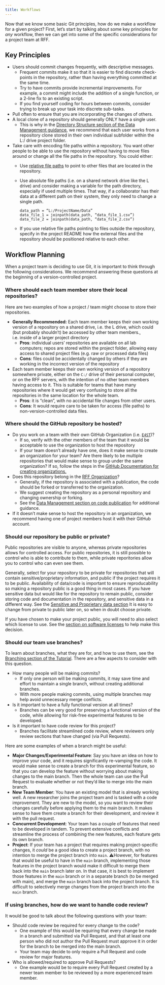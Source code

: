 ```yaml
---
title: Workflows
---
```


Now that we know some basic Git principles, how do we make a workflow for a given project?  First, let's start by talking about some key principles for _any_ workflow, then we can get into some of the specific considerations for a project team at RFF.

## Key Principles

* Users should commit changes frequently, with descriptive messages.
  * Frequent commits make it so that it is easier to find discrete check-points in the repository, rather than having everything committed at the same time.
  * Try to have commits provide incremental improvements.  For example, a commit might include the addition of a single function, or a 2-line fix to an existing script.
  * If you find yourself coding for hours between commits, consider trying to break up your task into discrete sub-tasks.
* Pull often to ensure that you are incorporating the changes of others.
* A local clone of a repository should generally ONLY have a single user. 
  * This is why in the [Directory Structure section of the Data Management guidance](../data-management/organization.qmd#repos-folder), we recommend that each user works from a repository clone stored in their own individual subfolder within the L:/ drive project folder.  
* Take care with encoding file paths within a repository.
You want other people to be able to use the repository without having to move files around or change all the file paths in the repository.
You could either:
  * Use [relative file paths](<TODO: INSERT LINK TO SQ SECTION, POSSIBLY SHORTEN>) to point to other files that are located in the repository.
  * Use absolute file paths (i.e. on a shared network drive like the L drive) and consider making a variable for the path directory, especially if used multiple times. That way, if a collaborator has their data at a different path on their system, they only need to change a single path.
    ```
    data_path = “L:/ProjectName/Data”
    data_file_1 = joinpath(data_path, “data_file_1.csv”)
    data_file_2 = joinpath(data_path, “data_file_2.csv”)
    ```

  * If you use relative file paths pointing to files outside the repository, specify in the project README how the external files and the repository should be positioned relative to each other.

## Workflow Planning

When a project team is deciding to use Git, it is important to think through the following considerations.  We recommend answering these questions at the beginning of a version-controlled project.

### Where should each team member store their local repositories?

Here are two examples of how a project / team might choose to store their repositories.

* __Generally Recommended:__  Each team member keeps their own working version of a repository on a shared drive, i.e. the L drive, which could (but probably shouldn’t) be accessed by other team members., i.e. inside of a larger project directory
  * __Pros__: individual users' repositories are available on all lab computers; repos are stored within the project folder, allowing easy access to shared project files (e.g. raw or processed data files)
  * __Cons__: files could be accidentally changed by others if they are working in the incorrect version of the repository

* Each team member keeps their own working version of a repository somewhere private, either on the `C:/` drive of their personal computer, or on the RFF servers, with the intention of no other team members having access to it.  This is suitable for teams that have many repositories where it would get very confusing to store all the repositories in the same location for the whole team.
  * __Pros__: it is “clean”, with no accidental file changes from other users.
  * __Cons__: It would require care to be taken for access (file paths) to non-version-controlled data files.

### Where should the GitHub repository be hosted?

* Do you work on a team with their own GitHub Organization (i.e. [`E4ST`](https://github.com/e4st-dev))?
  * If so, verify with the other members of the team that it would be acceptable to use the organization to host the repository
  * If your team doesn't already have one, does it make sense to create an organization for your team?  Are there likely to be multiple repositories that would make sense to group under the same organization?  If so, follow the steps in the [GitHub Documentation for creating organizations.](https://docs.github.com/en/enterprise-server@3.14/organizations/collaborating-with-groups-in-organizations/creating-a-new-organization-from-scratch)
* Does this repository belong in the [RFF Organization](https://github.com/rff-data-projects)?
  * Generally, if the repository is associated with a publication, the code should be forked or transferred to the organization.
  * We suggest creating the repository as a personal repository and changing ownership or forking.
  * See the [Data Management section on code publication](../data-management/publication.qmd#code) for additional guidance.
* If it doesn't make sense to host the repository in an organization, we recommend having one of project members host it with their GitHub account.

### Should our repository be public or private?

Public repositories are visible to anyone, whereas private repositories allows for controlled access.  For public repositories, it is still possible to control who is able to contribute to them, while private reporitories allow you to control who can even see them.

Generally, select for your repository to be private for repositories that will contain sensitive/proprietary information, and public if the project requires it to be public.
Availability of data/code is important to ensure reproducability so making a repository public is a good thing in most cases.
If you have sensitive data but would like for the repository to remain public, consider storing code and documentation in the repository, and sensitive data in a different way.  See the [Sensitive and Proprietary data section](../data-management/sensitive-proprietary.qmd)
It is easy to change from private to public later on, so when in doubt choose private.

If you have chosen to make your project public, you will need to also select which license to use.
See the [section on software licenses](../data-management/publication.qmd#software-licenses) to help make this decision.

### Should our team use branches?

To learn about branches, what they are for, and how to use them, see the [Branching section of the Tutorial](./tutorial-branching.qmd).  There are a few aspects to consider with this question.

* How many people will be making commits?
  * If only one person will be making commits, it may save time and effort to maintain a single branch, without creating additional branches.
  * With more people making commits, using multiple branches may help avoid unnecessary merge conflicts.
* Is it important to have a fully functional version at all times?
  * Branches can be very good for preserving a functional version of the code, while allowing for risk-free experimental features to be developed.
* Is it important to have code review for this project?
  * Branches facilitate streamlined code review, where reviewers only review sections that have changed (via Pull Requests).

Here are some examples of when a branch might be useful:

* __Major Changes/Experimental Feature__:  Say you have an idea on how to improve your code, and it requires significantly re-vamping the code. It would make sense to create a branch for this experimental feature, so that you can develop the feature without worrying about making changes to the main branch.  Then the whole team can use the Pull Request to evaluate whether or not they'd like to merge into the main branch.
* __New Team Member__:  You have an existing model that is already working well.  A new researcher joins the project team and is tasked with a code improvement.  They are new to the model, so you want to review their changes carefully before applying them to the main branch.  It makes sense to have them create a branch for their development, and review it with the pull request.
* __Concurrent Development__:  Your team has a couple of features that need to be developed in tandem. To prevent extensive conflicts and streamline the process of combining the new features, each feature gets its own branch.
* __Project__:  If your team has a project that requires making project-specific changes, it _could_ be a good idea to create a project branch, with no intention to merge the project branch into `main`.  ⚠️However, for features that would be useful to have in the `main` branch, implementing those features in the project branch would make it difficult to merge them back into the `main` branch later on.  In that case, it is best to implement those features in the `main` branch or in a separate branch (to be merged with main), and merge the `main` branch back into the project branch.  It is difficult to selectively merge changes from the project branch into the `main` branch.

### If using branches, how do we want to handle code review?

It would be good to talk about the following questions with your team:

* Should code review be required for every change to the code?
  * One example of this would be requiring that every change be made in a branch and submitted via Pull Request, and that at least one person who did not author the Pull Request must approve it in order for the branch to be merged into the main branch.
  * Your team may decide to only require a Pull Request and code review for major features.
* Who is allowed/required to approve Pull Requests?
  * One example would be to require every Pull Request created by a newer team member to be reviewed by a more experienced team member.
